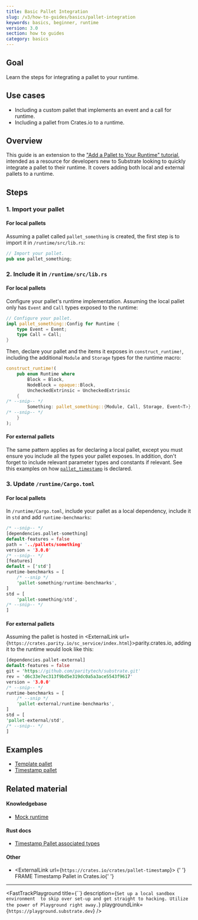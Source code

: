 ```yaml
---
title: Basic Pallet Integration
slug: /v3/how-to-guides/basics/pallet-integration
keywords: basics, beginner, runtime
version: 3.0 
section: how to guides
category: basics
---
```


## Goal

Learn the steps for integrating a pallet to your runtime.

## Use cases

- Including a custom pallet that implements an event and a call for runtime.
- Including a pallet from Crates.io to a runtime.

## Overview

This guide is an extension to the ["Add a Pallet to Your Runtime" tutorial][add-a-pallet-tutorial], intended as a resource
for developers new to Substrate looking to quickly integrate a pallet to their runtime. It covers adding both local and external pallets to a runtime.

## Steps

### 1. Import your pallet

#### For local pallets

Assuming a pallet called `pallet_something` is created, the first step is to import it in `/runtime/src/lib.rs`:

```rust
// Import your pallet.
pub use pallet_something;
```

### 2. Include it in `/runtime/src/lib.rs`

#### For local pallets

Configure your pallet's runtime implementation. Assuming the local pallet only has `Event` and `Call` types exposed to the runtime:

```rust
// Configure your pallet.
impl pallet_something::Config for Runtime {
	type Event = Event;
	type Call = Call;
}
```

Then, declare your pallet and the items it exposes in `construct_runtime!`, including the additional `Module` and `Storage`
types for the runtime macro:

```rust
construct_runtime!(
	pub enum Runtime where
		Block = Block,
		NodeBlock = opaque::Block,
		UncheckedExtrinsic = UncheckedExtrinsic
	{
/* --snip-- */
		Something: pallet_something::{Module, Call, Storage, Event<T>},
/* --snip-- */
	}
);
```

#### For external pallets

The same pattern applies as for declaring a local pallet, except you must ensure you include all the types your pallet exposes.
In addition, don't forget to include relevant parameter types and constants if relevant. See this examples on how [`pallet_timestamp`][timestamp-frame]
is declared.

### 3. Update `/runtime/Cargo.toml`

#### For local pallets

In `/runtime/Cargo.toml`, include your pallet as a local dependency, include it in `std` and add `runtime-benchmarks`:

```rust
/* --snip-- */
[dependencies.pallet-something]
default-features = false
path = '../pallets/something'
version = '3.0.0'
/* --snip-- */
[features]
default = ['std']
runtime-benchmarks = [
	/* --snip */
	'pallet-something/runtime-benchmarks',
]
std = [
	'pallet-something/std',
/* --snip-- */
]
```

#### For external pallets

Assuming the pallet is hosted in <ExternalLink url={`https://crates.parity.io/sc_service/index.html`}>parity.crates.io</ExternalLink>, adding it to the runtime would look like this:

```rust
[dependencies.pallet-external]
default-features = false
git = 'https://github.com/paritytech/substrate.git'
rev = 'd6c33e7ec313f9bd5e319dc0a5a3ace5543f9617'
version = '3.0.0'
/* --snip-- */
runtime-benchmarks = [
	/* --snip */
	'pallet-external/runtime-benchmarks',
]
std = [
'pallet-external/std',
/* --snip-- */
]
```

## Examples

- [Template pallet][template-frame]
- [Timestamp pallet][timestamp-frame]

## Related material

#### Knowledgebase

- [Mock runtime][mock-runtime]

#### Rust docs

- [Timestamp Pallet associated types][timestamp-rustdocs]

#### Other

- <ExternalLink url={`https://crates.io/crates/pallet-timestamp`}>
    {' '}
    FRAME Timestamp Pallet in Crates.io{' '}
  </ExternalLink>

---

<FastTrackPlayground
  title={``}
  description={`Set up a local sandbox environment 
to skip over set-up and get straight to hacking. Utilize the power of Playground right away.`}
  playgroundLink={`https://playground.substrate.dev`}
/>

[add-a-pallet-tutorial]: https://substrate.dev/docs/en/tutorials/add-a-pallet/import-a-pallet
[mock-runtime]: https://substrate.dev/docs/en/knowledgebase/runtime/tests#mock-runtime-environment
[parity-crates]: https://crates.parity.io/sc_service/index.html
[timestamp-frame]: https://github.com/paritytech/substrate/blob/master/bin/node/runtime/src/lib.rs#L413-L422
[timestamp-rustdocs]: https://substrate.dev/rustdocs/v3.0.0/pallet_timestamp/pallet/trait.Config.html#associated-types
[template-frame]: https://github.com/substrate-developer-hub/substrate-node-template/blob/master/pallets/template/src/lib.rs#L1-L107
